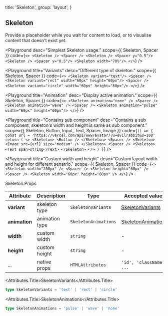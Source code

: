
  title: 'Skeleton',
  group: 'layout',
}

## Skeleton

Provide a placeholder while you wait for content to load, or to visualise content that doesn't exist yet.

<Playground
  desc="Simplest Skeleton usage."
  scope={{ Skeleton, Spacer }}
  code={`
  <>
    <Skeleton />
    <Spacer />
    <Skeleton />
    <Spacer y="0.5"/>
    <Skeleton />
    <Spacer y="0.5"/>
    <Skeleton width="70%"/>
  </>
`}
/>

<Playground
  title="Variants"
  desc="Different type of skeleton."
  scope={{ Skeleton, Spacer }}
  code={`
  <>
    <Skeleton variant="text"/>
    <Spacer />
    <Skeleton variant="rect" width="60px" height="60px"/>
    <Spacer />
    <Skeleton variant="circle" width="60px" height="60px"/>
  </>
`}
/>

<Playground
  title="Animation"
  desc="Display active animation."
  scope={{ Skeleton, Spacer }}
  code={`
  <>
    <Skeleton animation="none" />
    <Spacer />
    <Skeleton animation="wave" />
    <Spacer />
    <Skeleton animation="pulse"  width="60px" height="60px"/>
  </>
`}
/>

<Playground
  title="Contains sub component"
  desc="Contains a sub component, skeleton's width and height is same as sub component."
  scope={{ Skeleton, Button, Input, Text, Spacer, Image }}
  code={`
  () => {
    const url = 'https://vercel.com/api/www/avatar/?u=evilrabbit&s=160'
    return (
      <>
        <Skeleton>
          <Button />
        </Skeleton>
        <Spacer />
        <Skeleton>
          <Image src={url} size="medium" />
        </Skeleton>
        <Spacer />
        <Skeleton>
          <Text span>string</Text>
        </Skeleton>
      </>
    )
  }
`}
/>

<Playground
  title="Custom width and height"
  desc="Custom layout width and height for different senatrio."
  scope={{ Skeleton, Spacer }}
  code={`
  <>
    <Skeleton width="200px" />
    <Spacer />
    <Skeleton height="60px" />
    <Spacer />
    <Skeleton width="60px" height="60px" />
  </>
`}
/>

<Attributes edit="/pages/zh-cn/components/skeleton.mdx">
<Attributes.Title>Skeleton.Props</Attributes.Title>

| Attribute     | Description    | Type                 | Accepted values                           | Default   |
| ------------- | -------------- | -------------------- | ----------------------------------------- | --------- |
| **variant**   | skeleton type  | `SkeletonVariants`   | [SkeletonVariants](#skeletonVariants)     | `default` |
| **animation** | animation type | `SkeletonAnimations` | [SkeletonAnimations](#skeletonAnimations) | `pulse`   |
| **width**     | custom width   | `string`             | -                                         | -         |
| **height**    | custom height  | `string`             | -                                         | -         |
| ...           | native props   | `HTMLAttributes`     | `'id', 'className', ...`                  | -         |

<Attributes.Title>SkeletonVariants</Attributes.Title>

```ts
type SkeletonVariants = 'text' | 'rect' | 'circle'
```

<Attributes.Title>SkeletonAnimations</Attributes.Title>

```ts
type SkeletonAnimations = 'pulse' | 'wave' | 'none'
```

</Attributes>

